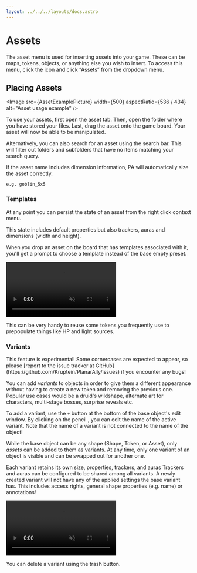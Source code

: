 ```yaml
---
layout: ../../../layouts/docs.astro
---
```




# Assets

The asset menu is used for inserting assets into your game.
These can be maps, tokens, objects, or anything else you wish to insert.
To access this menu, click the <Cog /> icon and click “Assets” from the dropdown menu.

## Placing Assets

<Image src={AssetExamplePicture} width={500} aspectRatio={536 / 434} alt="Asset usage example" />

To use your assets, first open the asset tab.
Then, open the folder where you have stored your files.
Last, drag the asset onto the game board.
Your asset will now be able to be manipulated.

Alternatively, you can also search for an asset using the search bar.
This will filter out folders and subfolders that have no items matching your search query.

<Tip title="Asset dimensions">
    If the asset name includes dimension information, PA will automatically size the asset correctly.

    e.g. goblin_5x5

</Tip>

### Templates

At any point you can persist the state of an asset from the right click context menu.

This state includes default properties but also trackers, auras and dimensions (width and height).

When you drop an asset on the board that has templates associated with it, you'll get a prompt to choose a template instead of the base empty preset.

<video autoplay loop muted style="max-width: min(680px, 75vw);">
    <source src="/blog/release-0.23/templates.webm" type="video/webm" />
    <source src="/blog/release-0.23/templates.mp4" type="video/mp4" />
</video>

This can be very handy to reuse some tokens you frequently use to prepopulate things like HP and light sources.

### Variants

<Warning title="Experimental!">
    This feature is experimental! Some cornercases are expected to appear, so please [report to the issue tracker at
    GitHub](https://github.com/Kruptein/PlanarAlly/issues) if you encounter any bugs!
</Warning>

You can add _variants_ to objects in order to give them a different appearance without having to create a new token and removing the previous one.
Popular use cases would be a druid's wildshape, alternate art for characters, multi-stage bosses, surprise reveals etc.

To add a variant, use the `+` button at the bottom of the base object's edit window.
By clicking on the pencil <PencilAlt/>, you can edit the name of the active variant.
Note that the name of a variant is not connected to the name of the object!

While the base object can be any shape (Shape, Token, or Asset), only _assets_ can be added to them as variants.
At any time, only one variant of an object is visible and can be swapped out for another one.

Each variant retains its own size, properties, trackers, and auras
Trackers and auras can be configured to be shared among all variants.
A newly created variant will not have any of the applied settings the base variant has.
This includes access rights, general shape properties (e.g. name) or annotations!

<video autoplay loop muted style="max-width: min(680px, 75vw);">
    <source src="/blog/release-0.24/variants.webm" type="video/webm" />
    <source src="/blog/release-0.24/variants.mp4" type="video/mp4" />
</video>

You can delete a variant using the trash <TrashAlt /> button.
